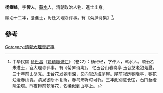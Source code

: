 '''杨继经'''，字'''传人'''，[[蕲水|蕲水]]人，清朝政治人物、進士出身。

順治十二年，登進士，历任大理寺评事。有《菊庐诗集》<ref>中华民国·[[徐世昌|徐世昌]]《[[晚晴簃诗汇|晚晴簃诗汇]]》（卷27）：杨继经，字传人，蕲水人。顺治乙未进士，官大理寺评事。有《菊庐诗集》。 忆玉台山春晓亭 玉台芝老狼烟矗，三十年前山尽秃。玉台花发春雨深，又向岩边结茅屋。屋前寂历春晓亭，春花烂漫春山青。清泉欲断不复断，春鸟未听时可听。三年此别意长往，石门苔磴隔尘壤。昨夜镫前梦落花，依稀似到山亭上。</ref>。

==參考==
{{reflist}}
{{清朝人物小作品}}
{{順治十二年乙未科殿試金榜}}
[[Category:清朝大理寺評事|Category:清朝大理寺評事]]